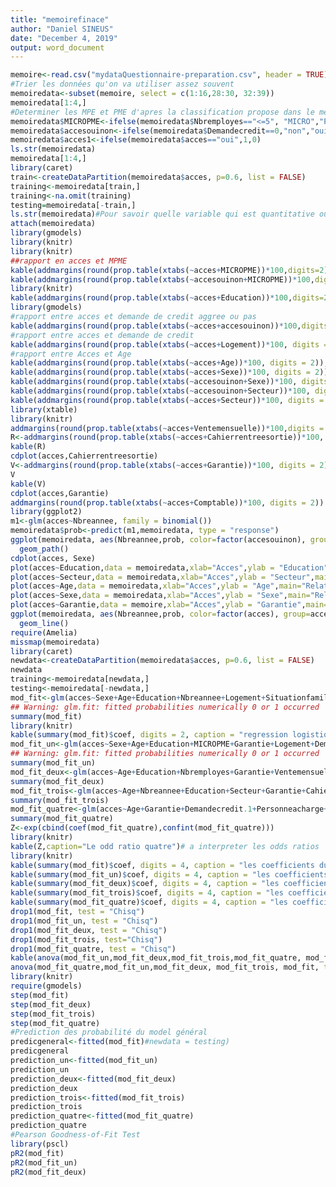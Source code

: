 ```yaml
---
title: "memoirefinace"
author: "Daniel SINEUS"
date: "December 4, 2019"
output: word_document
---
```


```r
memoire<-read.csv("mydataQuestionnaire-preparation.csv", header = TRUE)
#Trier les données qu'on va utiliser assez souvent
memoiredata<-subset(memoire, select = c(1:16,28:30, 32:39))
memoiredata[1:4,]
#Determiner les MPE et PME d'apres la classification propose dans le memoire
memoiredata$MICROPME<-ifelse(memoiredata$Nbremployes=="<=5", "MICRO","PME")
memoiredata$accesouinon<-ifelse(memoiredata$Demandecredit==0,"non","oui")
memoiredata$acces1<-ifelse(memoiredata$acces=="oui",1,0)
ls.str(memoiredata)
memoiredata[1:4,]
library(caret)
train<-createDataPartition(memoiredata$acces, p=0.6, list = FALSE)
training<-memoiredata[train,]
training<-na.omit(training)
testing=memoiredata[-train,]
ls.str(memoiredata)#Pour savoir quelle variable qui est quantitative ou qualitative
attach(memoiredata)
library(gmodels)
library(knitr)
library(knitr)
##rapport en acces et MPME
kable(addmargins(round(prop.table(xtabs(~acces+MICROPME))*100,digits=2)), caption = "RELATION ENTRE MPME ET ACCESS AU CREDIT")
kable(addmargins(round(prop.table(xtabs(~accesouinon+MICROPME))*100,digits=2)), caption = "ACCEPTE OU REFUS AVEC micropme")
library(knitr)
kable(addmargins(round(prop.table(xtabs(~acces+Education))*100,digits=2)))
library(gmodels)
#rapport entre acces et demande de credit aggree ou pas
kable(addmargins(round(prop.table(xtabs(~acces+accesouinon))*100,digits=2)))
#rapport entre acces et demande de credit
kable(addmargins(round(prop.table(xtabs(~acces+Logement))*100, digits = 2)),caption = "relation entre acces et Logement")
#rapport entre Acces et Age
kable(addmargins(round(prop.table(xtabs(~acces+Age))*100, digits = 2)),caption="relation entre acces et age")
kable(addmargins(round(prop.table(xtabs(~acces+Sexe))*100, digits = 2)), caption = "relation entre credit et sexe")
kable(addmargins(round(prop.table(xtabs(~accesouinon+Sexe))*100, digits = 2)), caption = "relation entre credit et sexe")
kable(addmargins(round(prop.table(xtabs(~accesouinon+Secteur))*100, digits = 2)))
kable(addmargins(round(prop.table(xtabs(~acces+Secteur))*100, digits = 2)))
library(xtable)
library(knitr)
addmargins(round(prop.table(xtabs(~acces+Ventemensuelle))*100,digits = 2))
R<-addmargins(round(prop.table(xtabs(~acces+Cahierrentreesortie))*100, digits = 2))
kable(R)
cdplot(acces,Cahierrentreesortie)
V<-addmargins(round(prop.table(xtabs(~acces+Garantie))*100, digits = 2))
V
kable(V)
cdplot(acces,Garantie)
addmargins(round(prop.table(xtabs(~acces+Comptable))*100, digits = 2))
library(ggplot2)
m1<-glm(acces~Nbreannee, family = binomial())
memoiredata$prob<-predict(m1,memoiredata, type = "response")
ggplot(memoiredata, aes(Nbreannee,prob, color=factor(accesouinon), group=accesouinon))+
  geom_path()
cdplot(acces, Sexe)
plot(acces~Education,data = memoiredata,xlab="Acces",ylab = "Education",main="Relation entre Acces et Education", col=c("gray", "blue"))
plot(acces~Secteur,data = memoiredata,xlab="Acces",ylab = "Secteur",main="Relation entre Acces et Secteur", col=c("gray", "blue"))
plot(acces~Age,data = memoiredata,xlab="Acces",ylab = "Age",main="Relation entre Acces et Age", col=c("gray","brown"))
plot(acces~Sexe,data = memoiredata,xlab="Acces",ylab = "Sexe",main="Relation entre Acces et Sexe")
plot(acces~Garantie,data = memoire,xlab="Acces",ylab = "Garantie",main="Relation entre Acces et Age", col=c("gray","blue"))
ggplot(memoiredata, aes(Nbreannee,prob, color=factor(acces), group=acces))+
  geom_line()
require(Amelia)
missmap(memoiredata)
library(caret)
newdata<-createDataPartition(memoiredata$acces, p=0.6, list = FALSE)
newdata
training<-memoiredata[newdata,]
testing<-memoiredata[-newdata,]
mod_fit<-glm(acces~Sexe+Age+Education+Nbreannee+Logement+Situationfamiliale.+Ventemensuelle+Secteur+Cahierrentreesortie+Revenumensuel, data = na.exclude(memoiredata),family=binomial(link = "logit"))
## Warning: glm.fit: fitted probabilities numerically 0 or 1 occurred
summary(mod_fit)
library(knitr)
kable(summary(mod_fit)$coef, digits = 2, caption = "regression logistique du modele en plein")
mod_fit_un<-glm(acces~Sexe+Age+Education+MICROPME+Garantie+Logement+Demandecredit.1+Nbremployes+Secteur, data = na.exclude(memoiredata), family = binomial(link = "logit"))
## Warning: glm.fit: fitted probabilities numerically 0 or 1 occurred
summary(mod_fit_un)
mod_fit_deux<-glm(acces~Age+Education+Nbremployes+Garantie+Ventemensuelle+Secteur, data = na.exclude(memoiredata), family = binomial(link = "logit"))
summary(mod_fit_deux)
mod_fit_trois<-glm(acces~Age+Nbreannee+Education+Secteur+Garantie+Cahierrentreesortie, data = na.exclude(memoiredata), family = binomial(link = "logit"))
summary(mod_fit_trois)
mod_fit_quatre<-glm(acces~Age+Garantie+Demandecredit.1+Personneacharge+Nbreannee+Cahierrentreesortie, data=na.exclude(memoiredata),family = binomial(link = "logit"))
summary(mod_fit_quatre)
Z<-exp(cbind(coef(mod_fit_quatre),confint(mod_fit_quatre)))
library(knitr)
kable(Z,caption="Le odd ratio quatre")# a interpreter les odds ratios
library(knitr)
kable(summary(mod_fit)$coef, digits = 4, caption = "les coefficients du modele general")
kable(summary(mod_fit_un)$coef, digits = 4, caption = "les coefficients du premier modele reduit")
kable(summary(mod_fit_deux)$coef, digits = 4, caption = "les coefficients du deuxieme modèle reduit")
kable(summary(mod_fit_trois)$coef, digits = 4, caption = "les coefficients du troisieme modele")
kable(summary(mod_fit_quatre)$coef, digits = 4, caption = "les coefficients du quatrieme modele" )
drop1(mod_fit, test = "Chisq")
drop1(mod_fit_un, test = "Chisq")
drop1(mod_fit_deux, test = "Chisq")
drop1(mod_fit_trois, test="Chisq")
drop1(mod_fit_quatre, test = "Chisq")
kable(anova(mod_fit_un,mod_fit_deux,mod_fit_trois,mod_fit_quatre, mod_fit, test = "Chisq"), caption = "Comparaison des modèles à partir de leur variance")
anova(mod_fit_quatre,mod_fit_un,mod_fit_deux, mod_fit_trois, mod_fit, test = "Chisq")
library(knitr)
require(gmodels)
step(mod_fit)
step(mod_fit_deux)
step(mod_fit_trois)
step(mod_fit_quatre)
#Prediction des probabilité du model général
predicgeneral<-fitted(mod_fit)#newdata = testing)
predicgeneral
prediction_un<-fitted(mod_fit_un)
prediction_un
prediction_deux<-fitted(mod_fit_deux)
prediction_deux
prediction_trois<-fitted(mod_fit_trois)
prediction_trois
prediction_quatre<-fitted(mod_fit_quatre)
prediction_quatre
#Pearson Goodness-of-Fit Test
library(pscl)
pR2(mod_fit)
pR2(mod_fit_un)
pR2(mod_fit_deux)

```


